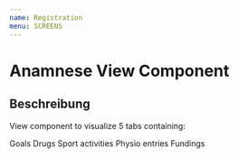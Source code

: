 ```yaml
---
name: Registration
menu: SCREENS
---
```



# Anamnese View Component

<Props of={Registration} />

## Beschreibung

View component to visualize 5 tabs containing:

Goals
Drugs
Sport activities
Physio entries
Fundings
